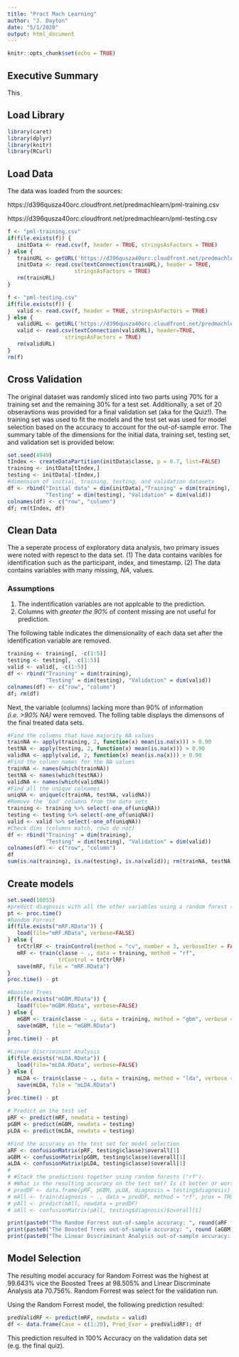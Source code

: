 ```yaml
---
title: "Pract Mach Learning"
author: "J. Dayton"
date: "5/1/2020"
output: html_document
---
```


```r
knitr::opts_chunk$set(echo = TRUE)
```

## Executive Summary

This 

## Load Library
```r
library(caret)
library(dplyr)
library(knitr)
library(RCurl)
```

## Load Data

The data was loaded from the sources:

https://d396qusza40orc.cloudfront.net/predmachlearn/pml-training.csv

https://d396qusza40orc.cloudfront.net/predmachlearn/pml-testing.csv

```r
f <- "pml-training.csv"
if(file.exists(f)) {
   initData <- read.csv(f, header = TRUE, stringsAsFactors = TRUE)
} else {
   trainURL <- getURL('https://d396qusza40orc.cloudfront.net/predmachlearn/pml-training.csv', ssl.verifyhost=FALSE, ssl.verifypeer=FALSE)
   initData <- read.csv(textConnection(trainURL), header = TRUE, 
                     stringsAsFactors = TRUE)
   rm(trainURL)
}

f <- "pml-testing.csv"
if(file.exists(f)) {
   valid <- read.csv(f, header = TRUE, stringsAsFactors = TRUE)
} else {
   validURL <- getURL('https://d396qusza40orc.cloudfront.net/predmachlearn/pml-testing.csv', ssl.verifyhost=FALSE, ssl.verifypeer=FALSE)
   valid <- read.csv(textConnection(validURL), header=TRUE,
                  stringsAsFactors = TRUE)
   rm(validURL)
}
rm(f)
```

## Cross Validation
The original dataset was randomly sliced into two parts using 70% for a training set and the remaining 30% for a test set.  Additionally, a set of 20 obseravtions was provided for a final validation set (aka for the Quiz!). The training set was used to fit the models and the test set was used for model selection based on the accuracy to account for the out-of-sample error. The summary table of the dimensions for the initial data, training set, testing set, and validation set is provided below:
```r
set.seed(4949)
tIndex <- createDataPartition(initData$classe, p = 0.7, list=FALSE)
training <- initData[tIndex,]
testing <- initData[-tIndex,]
#dimension of initial, training, testing, and validation datasets
df <- rbind("Initial data" = dim(initData),"Training" = dim(training), 
            "Testing" = dim(testing), "Validation" = dim(valid))
colnames(df) <- c("row", "column")
df; rm(tIndex, df)
```

## Clean Data

The a seperate process of exploratory data analysis, two primary issues were noted with repesct to the data set.  (1) The data contains varibles for identification such as the participant, index, and timestamp.  (2) The data contains variables with many missing, _NA_, values.

### Assumptions

(1) The indentification variables are not applcable to the prediction.
(2) Columns with _greater the 90%_ of content missing are not useful for prediction.

The following table indicates the dimensionality of each data set after the identification variable are removed.
```r
training <- training[, -c(1:5)]
testing <- testing[, -c(1:5)]
valid <- valid[, -c(1:5)]
df <- rbind("Training" = dim(training), 
            "Testing" = dim(testing), "Validation" = dim(valid))
colnames(df) <- c("row", "column")
df; rm(df)
```

Next, the variable (columns) lacking more than 90% of information _(i.e. >90% NA)_ were removed.  The folling table displays the dimensons of the final treated data sets.
```r
#Find the columns that have majority NA values
trainNA <- apply(training, 2, function(x) mean(is.na(x))) > 0.90
testNA <- apply(testing, 2, function(x) mean(is.na(x))) > 0.90
validNA <- apply(valid, 2, function(x) mean(is.na(x))) > 0.90
#Find the column names for the NA values
trainNA <- names(which(trainNA))
testNA <- names(which(testNA))
validNA <- names(which(validNA))
#Find all the unique colnames
uniqNA <- unique(c(trainNA, testNA, validNA))
#Remove the 'bad' columns from the data sets
training <- training %>% select(-one_of(uniqNA))
testing <- testing %>% select(-one_of(uniqNA))
valid <- valid %>% select(-one_of(uniqNA))
#Check dims (columns match, rows do not)
df <- rbind("Training" = dim(training), 
            "Testing" = dim(testing), "Validation" = dim(valid))
colnames(df) <- c("row", "column")
df
sum(is.na(training), is.na(testing), is.na(valid)); rm(trainNA, testNA, validNA, uniqNA, df)
```

## Create models
```r
set.seed(16853)
#predict diagnosis with all the other variables using a random forest ("rf"), boosted trees ("gbm") and linear discriminant analysis ("lda") model.
pt <- proc.time()
#Random Forrest
if(file.exists("mRF.RData")) {
   load(file="mRF.RData", verbose=FALSE)
} else {
   trCtrlRF <- trainControl(method = "cv", number = 3, verboseIter = FALSE)
   mRF <- train(classe ~ ., data = training, method = "rf", 
                trControl = trCtrlRF)
   save(mRF, file = "mRF.RData")
}
proc.time() - pt

#Boosted Trees
if(file.exists("mGBM.RData")) {
   load(file="mGBM.RData", verbose=FALSE)
} else {
   mGBM <- train(classe ~ ., data = training, method = "gbm", verbose = FALSE)
   save(mGBM, file = "mGBM.RData")
}
proc.time() - pt

#Linear Discriminant Analysis
if(file.exists("mLDA.RData")) {
   load(file="mLDA.RData", verbose=FALSE)
} else {
   mLDA <- train(classe ~ ., data = training, method = "lda", verbose = FALSE)
   save(mLDA, file = "mLDA.RData")
}
proc.time() - pt

# Predict on the test set
pRF <- predict(mRF, newdata = testing)
pGBM <- predict(mGBM, newdata = testing)
pLDA <- predict(mLDA, newdata = testing)

#Find the accuracy on the test set for model selection
aRF <- confusionMatrix(pRF, testing$classe)$overall[1]
aGBM <- confusionMatrix(pGBM, testing$classe)$overall[1]
aLDA <- confusionMatrix(pLDA, testing$classe)$overall[1]
# 
# #Stack the predictions together using random forests ("rf"). 
# #What is the resulting accuracy on the test set? Is it better or worse than each of the individual predictions?
# predDF <- data.frame(pRF, pGBM, pLDA, diagnosis = testing$diagnosis)
# mAll <- train(diagnosis ~ ., data = predDF, method = "rf", prox = TRUE)
# pAll <- predict(mAll, newdata = predDF)
# aAll <- confusionMatrix(pAll, testing$diagnosis)$overall[1]

print(paste0("The Random Forrest out-of-sample accuracy: ", round(aRF * 100, 3), "%"))
print(paste0("The Boosted Trees out-of-sample accuracy: ", round (aGBM * 100, 3), "%"))
print(paste0("The Linear Discriminant Analysis out-of-sample accuracy: ", round(aLDA * 100, 3), "%"))
```

## Model Selection
The resulting model accuracy for Random Forrest was the highest at 99.643% vice the Boosted Trees at 98.505% and Linear Discriminate Analysis ata 70.756%.  Random Forrest was select for the validation run.

Using the Random Forrest model, the following prediction resulted:
```r
predValidRF <- predict(mRF, newdata = valid)
df <- data.frame(Case = c(1:20), Pred_Exer = predValidRF); df
```
This prediction resulted in 100% Accuracy on the validation data set (e.g. the final quiz). 
